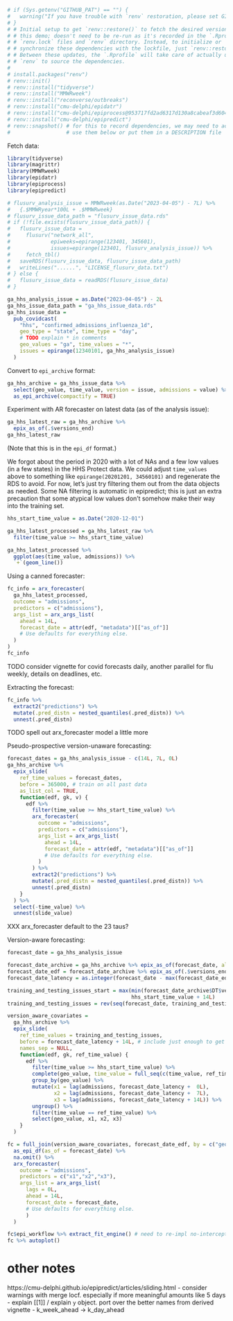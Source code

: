 ```r
# if (Sys.getenv("GITHUB_PAT") == "") {
#   warning("If you have trouble with `renv` restoration, please set GITHUB_PAT in a `.Renviron` file (see `help(.Rprofile)` for the format and possible locations) and make sure it's .gitignore'd / not shared.")
# }
# # Initial setup to get `renv::restore()` to fetch the desired versions for
# # this demo; doesn't need to be re-run as it's recorded in the `.Rprofile` and
# # `renv.lock` files and `renv` directory. Instead, to initialize or
# # synchronize these dependencies with the lockfile, just `renv::restore()`.
# # Between these updates, the `.Rprofile` will take care of actually using the
# # `renv` to source the dependencies.
#
# install.packages("renv")
# renv::init()
# renv::install("tidyverse")
# renv::install("MMWRweek")
# renv::install("reconverse/outbreaks")
# renv::install("cmu-delphi/epidatr")
# renv::install("cmu-delphi/epiprocess@953717fd2ad6317d130a8cabeaf3d6040aebb59a")
# renv::install("cmu-delphi/epipredict")
# renv::snapshot() # for this to record dependencies, we may need to actually
#                  # use them below or put them in a DESCRIPTION file
```

Fetch data:
```r
library(tidyverse)
library(magrittr)
library(MMWRweek)
library(epidatr)
library(epiprocess)
library(epipredict)

# flusurv_analysis_issue = MMWRweek(as.Date("2023-04-05") - 7L) %>%
#   {.$MMWRyear*100L + .$MMWRweek}
# flusurv_issue_data_path = "flusurv_issue_data.rds"
# if (!file.exists(flusurv_issue_data_path)) {
#   flusurv_issue_data =
#     flusurv("network_all",
#             epiweeks=epirange(123401, 345601),
#             issues=epirange(123401, flusurv_analysis_issue)) %>%
#     fetch_tbl()
#   saveRDS(flusurv_issue_data, flusurv_issue_data_path)
#   writeLines("......", "LICENSE_flusurv_data.txt")
# } else {
#   flusurv_issue_data = readRDS(flusurv_issue_data)
# }

ga_hhs_analysis_issue = as.Date("2023-04-05") - 2L
ga_hhs_issue_data_path = "ga_hhs_issue_data.rds"
ga_hhs_issue_data =
  pub_covidcast(
    "hhs", "confirmed_admissions_influenza_1d",
    geo_type = "state", time_type = "day",
    # TODO explain * in comments
    geo_values = "ga", time_values = "*",
    issues = epirange(12340101, ga_hhs_analysis_issue)
  )
```

Convert to `epi_archive` format:
```r
ga_hhs_archive = ga_hhs_issue_data %>%
  select(geo_value, time_value, version = issue, admissions = value) %>%
  as_epi_archive(compactify = TRUE)
```

Experiment with AR forecaster on latest data (as of the analysis issue):
```r
ga_hhs_latest_raw = ga_hhs_archive %>%
  epix_as_of(.$versions_end)
ga_hhs_latest_raw
```
(Note that this is in the `epi_df` format.)

We forgot about the period in 2020 with a lot of NAs and a few low values (in a
few states) in the HHS Protect data. We could adjust `time_values` above to
something like `epirange(20201201, 34560101)` and regenerate the RDS to avoid.
For now, let's just try filtering them out from the data objects as needed. Some
NA filtering is automatic in epipredict; this is just an extra precaution that
some atypical low values don't somehow make their way into the training set.

```r
hhs_start_time_value = as.Date("2020-12-01")

ga_hhs_latest_processed = ga_hhs_latest_raw %>%
  filter(time_value >= hhs_start_time_value)

ga_hhs_latest_processed %>%
  ggplot(aes(time_value, admissions)) %>%
  `+`(geom_line())
```

Using a canned forecaster:
```r
fc_info = arx_forecaster(
  ga_hhs_latest_processed,
  outcome = "admissions",
  predictors = c("admissions"),
  args_list = arx_args_list(
    ahead = 14L,
    forecast_date = attr(edf, "metadata")[["as_of"]]
    # Use defaults for everything else.
  )
)
fc_info
```
TODO consider vignette for covid forecasts daily, another parallel for flu weekly, details on deadlines, etc.

Extracting the forecast:
```r
fc_info %>%
  extract2("predictions") %>%
  mutate(.pred_distn = nested_quantiles(.pred_distn)) %>%
  unnest(.pred_distn)
```
TODO spell out arx_forecaster model a little more

Pseudo-prospective version-unaware forecasting:
```r
forecast_dates = ga_hhs_analysis_issue - c(14L, 7L, 0L)
ga_hhs_archive %>%
  epix_slide(
    ref_time_values = forecast_dates,
    before = 365000, # train on all past data
    as_list_col = TRUE,
    function(edf, gk, v) {
      edf %>%
        filter(time_value >= hhs_start_time_value) %>%
        arx_forecaster(
          outcome = "admissions",
          predictors = c("admissions"),
          args_list = arx_args_list(
            ahead = 14L,
            forecast_date = attr(edf, "metadata")[["as_of"]]
            # Use defaults for everything else.
          )
        ) %>%
        extract2("predictions") %>%
        mutate(.pred_distn = nested_quantiles(.pred_distn)) %>%
        unnest(.pred_distn)
    }
  ) %>%
  select(-time_value) %>%
  unnest(slide_value)
```
XXX arx_forecaster default to the 23 taus?

Version-aware forecasting:
```r
forecast_date = ga_hhs_analysis_issue

forecast_date_archive = ga_hhs_archive %>% epix_as_of(forecast_date, all_versions = TRUE)
forecast_date_edf = forecast_date_archive %>% epix_as_of(.$versions_end)
forecast_date_latency = as.integer(forecast_date - max(forecast_date_edf$time_value))

training_and_testing_issues_start = max(min(forecast_date_archive$DT$version),
                                        hhs_start_time_value + 14L)
training_and_testing_issues = rev(seq(forecast_date, training_and_testing_issues_start, -7))

version_aware_covariates =
  ga_hhs_archive %>%
  epix_slide(
    ref_time_values = training_and_testing_issues,
    before = forecast_date_latency + 14L, # include just enough to get the lags we want
    names_sep = NULL,
    function(edf, gk, ref_time_value) {
      edf %>%
        filter(time_value >= hhs_start_time_value) %>%
        complete(geo_value, time_value = full_seq(c(time_value, ref_time_value), period=1L)) %>%
        group_by(geo_value) %>%
        mutate(x1 = lag(admissions, forecast_date_latency +  0L),
               x2 = lag(admissions, forecast_date_latency +  7L),
               x3 = lag(admissions, forecast_date_latency + 14L)) %>%
        ungroup() %>%
        filter(time_value == ref_time_value) %>%
        select(geo_value, x1, x2, x3)
    }
  )

fc = full_join(version_aware_covariates, forecast_date_edf, by = c("geo_value", "time_value")) %>%
  as_epi_df(as_of = forecast_date) %>%
  na.omit() %>%
  arx_forecaster(
    outcome = "admissions",
    predictors = c("x1","x2","x3"),
    args_list = arx_args_list(
      lags = 0L,
      ahead = 14L,
      forecast_date = forecast_date,
      # Use defaults for everything else.
      )
  )

fc$epi_workflow %>% extract_fit_engine() # need to re-impl no-intercept model to get clear picture
fc %>% autoplot()
```







# other notes
https://cmu-delphi.github.io/epipredict/articles/sliding.html
- consider warnings with merge locf.  especially if more meaningful amounts like 5 days
- explain [[1]] / explain `y` object.  port over the better names from derived vignette
- k_week_ahead -> k_day_ahead
